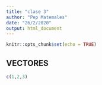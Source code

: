 ```yaml
---
title: "clase 3"
author: "Pep Matemales"
date: "26/2/2020"
output: html_document
---
```


```r
knitr::opts_chunk$set(echo = TRUE)
```

## VECTORES

```r
c(1,2,3)
```

